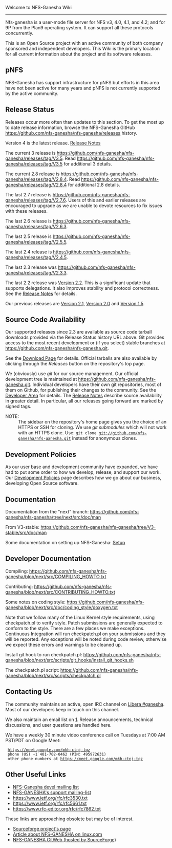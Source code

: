 Welcome to NFS-Ganesha Wiki
----
Nfs-ganesha is a user-mode file server for NFS v3, 4.0, 4.1, and 4.2; and for 9P from the Plan9 operating system. It can support all these protocols concurrently. 

This is an Open Source project with an active community of both company sponsored and independent developers.
This Wiki is the primary location for all current information about the project and its software releases.

== pNFS ==
NFS-Ganesha has support infrastructure for pNFS but efforts in this area have not been active for many years and pNFS is not currently supported by the active community.

== Release Status ==
Releases occur more often than updates to this section. To get the most up to date release information, browse the NFS-Ganesha GitHub [[Releases|https://github.com/nfs-ganesha/nfs-ganesha/releases]] history.

Version 4 is the latest release. [[ReleaseNotes_4|Release Notes]] 

The current 3 release is [[3.5|https://github.com/nfs-ganesha/nfs-ganesha/releases/tag/V3.5]]. Read [[3.5|https://github.com/nfs-ganesha/nfs-ganesha/releases/tag/V3.5]] for additional 3 details.  

The current 2.8 release is [[2.8.4|https://github.com/nfs-ganesha/nfs-ganesha/releases/tag/V2.8.4]]. Read [[2.8.3|https://github.com/nfs-ganesha/nfs-ganesha/releases/tag/V2.8.4]] for additional 2.8 details.  

The last 2.7 release is [[2.7.6|https://github.com/nfs-ganesha/nfs-ganesha/releases/tag/V2.7.6]]. Users of this and earlier releases are encouraged to upgrade as we are unable to devote resources to fix issues with these releases. 

The last 2.6 release is [[2.6.3|https://github.com/nfs-ganesha/nfs-ganesha/releases/tag/V2.6.3]]. 

The last 2.5 release is [[2.5.5|https://github.com/nfs-ganesha/nfs-ganesha/releases/tag/V2.5.5]]. 

The last 2.4 release is [[2.4.5|https://github.com/nfs-ganesha/nfs-ganesha/releases/tag/V2.4.5]]. 

The last 2.3 release was [[2.3.3|https://github.com/nfs-ganesha/nfs-ganesha/releases/tag/V2.3.3]]. 

The last 2.2 release was [[Version22|Version 2.2]].  This is a significant update that supports delegations.  It also improves stability and protocol correctness.  See the [[ReleaseNotes_2.2|Release Notes]] for details. 

Our previous releases are [[Version21|Version 2.1]], [[Version20|Version 2.0]] and [[Version15|Version 1.5]]. 

== Source Code Availability ==
Our supported releases since 2.3 are available as source code tarball downloads provided via the Release Status history URL above. Git provides access to the most recent development or (if you select) stable branches at [[Github nfs-ganesha|https://github.com/nfs-ganesha/nfs-ganesha.git]].

See the [[Downloads|Download Page]] for details.  Official tarballs are also available by clicking through the ''Releases'' button on the repository's top page.

We (obviously) use ''git'' for our source management.
Our official development tree is maintained at [[Github nfs-ganesha|https://github.com/nfs-ganesha/nfs-ganesha.git]].
Individual developers have their own git repositories, most of them on Github, for publishing their changes to the community.
See the [[Developers|Developer Area]] for details.  The [[ReleaseNotes_2.0|Release Notes]] describe source availability in
greater detail.  In particular, all our releases going forward are marked by signed tags.

; NOTE:
: The sidebar on the repository's home page gives you the choice of an HTTPS or SSH for cloning.  We use ''git submodules'' which will not work with an HTTPS clone.  Use: <code>git clone git://github.com/nfs-ganesha/nfs-ganesha.git</code> instead for anonymous clones.

== Development Policies ==
As our user base and development community have expanded, we have had to put some order to how we develop, release, and support our work.
Our [[DevPolicy|Development Policies]] page describes how we go about our business, developing Open Source software.

== Documentation ==

Documentation from the "next" branch: https://github.com/nfs-ganesha/nfs-ganesha/tree/next/src/doc/man

From V3-stable: https://github.com/nfs-ganesha/nfs-ganesha/tree/V3-stable/src/doc/man

Some documentation on setting up NFS-Ganesha: [[Setup]]

== Developer Documentation ==

Compiling: https://github.com/nfs-ganesha/nfs-ganesha/blob/next/src/COMPILING_HOWTO.txt

Contributing: https://github.com/nfs-ganesha/nfs-ganesha/blob/next/src/CONTRIBUTING_HOWTO.txt

Some notes on coding style: https://github.com/nfs-ganesha/nfs-ganesha/blob/next/src/doc/coding_style/doxygen.txt

Note that we follow many of the Linux Kernel style requirements, using checkpatch.pl to verify style. Patch submissions are generally expected to conform to the style. There are a few places we make exceptions. Continuous Integration will run checkpatch.pl on your submissions and they will be reported. Any exceptions will be noted during code review, otherwise we expect these errors and warnings to be cleaned up.

Install git hook to run checkpatch.pl: https://github.com/nfs-ganesha/nfs-ganesha/blob/next/src/scripts/git_hooks/install_git_hooks.sh 

The checkpatch.pl script: https://github.com/nfs-ganesha/nfs-ganesha/blob/next/src/scripts/checkpatch.pl

== Contacting Us ==
The community maintains an active, open IRC channel on [https://libera.chat Libera #ganesha].  Most of
our developers keep in touch on this channel.

We also maintain an email list on [https://lists.nfs-ganesha.org/archives/list/devel@lists.nfs-ganesha.org/].  Release
announcements, technical discussions, and user questions are handled here.

We have a weekly 30 minute video conference call on Tuesdays at 7:00 AM PST/PDT on Google Meet:
  https://meet.google.com/mkh-ctnj-tqz
  phone (US) +1 401-702-0462 (PIN: 495972631)
  other phone numbers at https://meet.google.com/mkh-ctnj-tqz

== Other Useful Links ==
*[https://lists.nfs-ganesha.org/archives/list/devel@lists.nfs-ganesha.org/ NFS-Ganesha devel mailing list]
*[https://lists.nfs-ganesha.org/archives/list/support@lists.nfs-ganesha.org/ NFS-GANESHA's support mailing-list]
*[[Network File System (NFS) version 4 Protocol|https://www.ietf.org/rfc/rfc3530.txt]]
*[[Network File System (NFS) Version 4 Minor Version 1 Protocol|https://www.ietf.org/rfc/rfc5661.txt]]
*[[Network File System (NFS) Version 4 Minor Version 2 Protocol|https://www.rfc-editor.org/rfc/rfc7862.txt]]

These links are approaching obsolete but may be of interest.

*[http://sourceforge.net/projects/nfs-ganesha Sourceforge project's page]
*[https://www.linux.com/news/run-your-nfs-server-user-address-space-nfs-ganesha/ Article about NFS-GANESHA on linux.com]
*[http://nfs-ganesha.git.sourceforge.net/ NFS-GANESHA GitWeb (hosted by SourceForge)]
